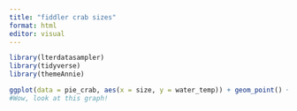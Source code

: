 ```yaml
---
title: "fiddler crab sizes"
format: html
editor: visual
---
```


```r
library(lterdatasampler)
library(tidyverse)
library(themeAnnie)
```

```r
ggplot(data = pie_crab, aes(x = size, y = water_temp)) + geom_point() + theme_outdoors()
#Wow, look at this graph!
```
